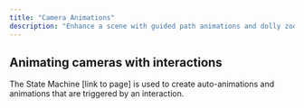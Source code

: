 ```yaml
---
title: "Camera Animations"
description: "Enhance a scene with guided path animations and dolly zoom effects."
---
```


## Animating cameras with interactions

The State Machine \[link to page] is used to create auto-animations and animations that are triggered by an interaction.&#x20;